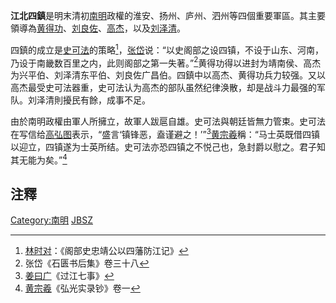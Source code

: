 '''江北四鎮'''是明末清初[[南明|南明]]政權的淮安、扬州、庐州、泗州等四個重要軍區。其主要領導為[[黄得功|黄得功]]、[[刘良佐|刘良佐]]、[[高杰_(明朝)|高杰]]，以及[[刘泽清|刘泽清]]。

四鎮的成立是[[史可法|史可法]]的策略<ref>[[林时对|林时对]]：《阁部史忠靖公以四藩防江记》</ref>，[[张岱|张岱]]说：“以史阁部之设四镇，不设于山东、河南，乃设于南畿数百里之内，此则阁部之第一失著。”<ref>张岱《石匮书后集》卷三十八</ref>黄得功得以进封为靖南侯、高杰为兴平伯、刘泽清东平伯、刘良佐广昌伯。四鎮中以高杰、黄得功兵力较强。又以高杰最受史可法器重，史可法认为高杰的部队虽然纪律涣散，却是战斗力最强的军队。刘泽清則擾民有餘，成事不足。

由於南明政權由軍人所擁立，故軍人跋扈自雄。史可法與朝廷皆無力管束。史可法在写信给[[高弘图|高弘图]]表示，“盛言‘镇锋恶，盍谨避之！’”<ref>[[姜曰广|姜曰广]]《过江七事》</ref>[[黄宗羲|黄宗羲]]稱：“马士英既借四镇以迎立，四镇遂为士英所结。史可法亦恐四镇之不悦己也，急封爵以慰之。君子知其无能为矣。”<ref>[[黄宗羲|黄宗羲]]《弘光实录钞》卷一</ref>

==注釋==
{{reflist|2}}

{{明朝历史事件}}
[[Category:南明|Category:南明]]
[[Category:中國地域政治並稱|JBSZ]]